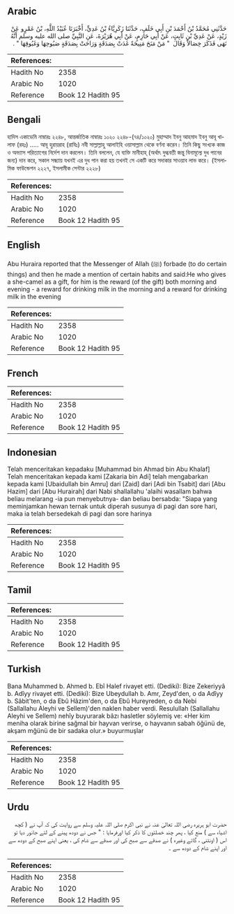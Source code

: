 ## Arabic


<div dir="rtl" lang="ar" style={{fontSize:'larger',backgroundColor:'#f8f9fa',padding:20}}>
حَدَّثَنِي مُحَمَّدُ بْنُ أَحْمَدَ بْنِ أَبِي خَلَفٍ، حَدَّثَنَا زَكَرِيَّاءُ بْنُ عَدِيٍّ، أَخْبَرَنَا عُبَيْدُ اللَّهِ، بْنُ عَمْرٍو عَنْ زَيْدٍ، عَنْ عَدِيِّ بْنِ ثَابِتٍ، عَنْ أَبِي حَازِمٍ، عَنْ أَبِي هُرَيْرَةَ، عَنِ النَّبِيِّ صلى الله عليه وسلم أَنَّهُ نَهَى فَذَكَرَ خِصَالاً وَقَالَ ‏ "‏ مَنْ مَنَحَ مَنِيحَةً غَدَتْ بِصَدَقَةٍ وَرَاحَتْ بِصَدَقَةٍ صَبُوحِهَا وَغَبُوقِهَا ‏"‏ ‏.‏
</div>
<div style={{backgroundColor:'#f8f9fa',padding:20, marginBottom: 10}}><table> <thead> <tr> <th>References:</th> <th></th> </tr> </thead> <tbody><tr><td>Hadith No</td><td>2358</td></tr><tr><td>Arabic No</td><td>1020</td></tr><tr><td>Reference</td><td>Book 12 Hadith 95</td></tr></tbody></table></div>

## Bengali


<div dir="ltr" lang="bn" style={{fontSize:'larger',backgroundColor:'#f8f9fa',padding:20}}>
হাদিস একাডেমি নাম্বারঃ ২২৪৮, আন্তর্জাতিক নাম্বারঃ ১০২০ ২২৪৮-(৭৪/১০২০) মুহাম্মাদ ইবনু আহমাদ ইবনু আবূ খালাফ (রহঃ) ..... আবূ হুরায়রাহ (রাযিঃ) নবী সাল্লাল্লাহু আলাইহি ওয়াসাল্লাম থেকে বর্ণনা করেন। তিনি কিছু সংখ্যক কাজ ও অভ্যাস পরিত্যাগের নির্দেশ দান করলেন। তিনি বললেন, যে ব্যক্তি মানীহাহ্ (অর্থাৎ দুগ্ধবতী জন্তু বিনামূল্যে দুধ পানের জন্য) দান করে, সকাল সন্ধ্যায় যখনই এর দুধ পান করা হয় তখনই সে একটি করে সদাকার সাওয়াব লাভ করে। (ইসলামিক ফাউন্ডেশন ২২২৭, ইসলামীক সেন্টার ২২২৮)
</div>
<div style={{backgroundColor:'#f8f9fa',padding:20, marginBottom: 10}}><table> <thead> <tr> <th>References:</th> <th></th> </tr> </thead> <tbody><tr><td>Hadith No</td><td>2358</td></tr><tr><td>Arabic No</td><td>1020</td></tr><tr><td>Reference</td><td>Book 12 Hadith 95</td></tr></tbody></table></div>

## English


<div dir="ltr" lang="en" style={{fontSize:'larger',backgroundColor:'#f8f9fa',padding:20}}>
Abu Huraira reported that the Messenger of Allah (ﷺ) forbade (to do certain things) and then he made a mention of certain habits and said:He who gives a she-camel as a gift, for him is the reward (of the gift) both morning and evening - a reward for drinking milk in the morning and a reward for drinking milk in the evening
</div>
<div style={{backgroundColor:'#f8f9fa',padding:20, marginBottom: 10}}><table> <thead> <tr> <th>References:</th> <th></th> </tr> </thead> <tbody><tr><td>Hadith No</td><td>2358</td></tr><tr><td>Arabic No</td><td>1020</td></tr><tr><td>Reference</td><td>Book 12 Hadith 95</td></tr></tbody></table></div>

## French


<div dir="ltr" lang="fr" style={{fontSize:'larger',backgroundColor:'#f8f9fa',padding:20}}>

</div>
<div style={{backgroundColor:'#f8f9fa',padding:20, marginBottom: 10}}><table> <thead> <tr> <th>References:</th> <th></th> </tr> </thead> <tbody><tr><td>Hadith No</td><td>2358</td></tr><tr><td>Arabic No</td><td>1020</td></tr><tr><td>Reference</td><td>Book 12 Hadith 95</td></tr></tbody></table></div>

## Indonesian


<div dir="ltr" lang="id" style={{fontSize:'larger',backgroundColor:'#f8f9fa',padding:20}}>
Telah menceritakan kepadaku [Muhammad bin Ahmad bin Abu Khalaf] Telah menceritakan kepada kami [Zakaria bin Adi] telah mengabarkan kepada kami [Ubaidullah bin Amru] dari [Zaid] dari [Adi bin Tsabit] dari [Abu Hazim] dari [Abu Hurairah] dari Nabi shallallahu 'alaihi wasallam bahwa beliau melarang -ia pun menyebutnya- dan beliau bersabda: "Siapa yang meminjamkan hewan ternak untuk diperah susunya di pagi dan sore hari, maka ia telah bersedekah di pagi dan sore harinya
</div>
<div style={{backgroundColor:'#f8f9fa',padding:20, marginBottom: 10}}><table> <thead> <tr> <th>References:</th> <th></th> </tr> </thead> <tbody><tr><td>Hadith No</td><td>2358</td></tr><tr><td>Arabic No</td><td>1020</td></tr><tr><td>Reference</td><td>Book 12 Hadith 95</td></tr></tbody></table></div>

## Tamil


<div dir="ltr" lang="ta" style={{fontSize:'larger',backgroundColor:'#f8f9fa',padding:20}}>

</div>
<div style={{backgroundColor:'#f8f9fa',padding:20, marginBottom: 10}}><table> <thead> <tr> <th>References:</th> <th></th> </tr> </thead> <tbody><tr><td>Hadith No</td><td>2358</td></tr><tr><td>Arabic No</td><td>1020</td></tr><tr><td>Reference</td><td>Book 12 Hadith 95</td></tr></tbody></table></div>

## Turkish


<div dir="ltr" lang="tr" style={{fontSize:'larger',backgroundColor:'#f8f9fa',padding:20}}>
Bana Muhammed b. Ahmed b. Ebî Halef rivayet etti. (Dediki): Bize Zekeriyyâ b. Adîyy rivayet etti. (Dediki): Bize Ubeydullah b. Amr, Zeyd'den, o da Adîyy b. Sâbit'ten, o da Ebû Hâzim'den, o da Ebû Hureyreden, o da Nebi (Sallallahu Aleyhi ve Sellem)'den naklen haber verdi. Resulullah (Sallallahu Aleyhi ve Sellem) nehîy buyurarak bâzı hasletler söylemiş ve: «Her kim meniha olarak birine sağmal bir hayvan verirse, o hayvanın sabah öğünü de, akşam mğünü de bir sadaka olur.» buyurmuşlar
</div>
<div style={{backgroundColor:'#f8f9fa',padding:20, marginBottom: 10}}><table> <thead> <tr> <th>References:</th> <th></th> </tr> </thead> <tbody><tr><td>Hadith No</td><td>2358</td></tr><tr><td>Arabic No</td><td>1020</td></tr><tr><td>Reference</td><td>Book 12 Hadith 95</td></tr></tbody></table></div>

## Urdu


<div dir="rtl" lang="ur" style={{fontSize:'larger',backgroundColor:'#f8f9fa',padding:20}}>
حضرت ابو ہریرہ رضی اللہ تعالیٰ عنہ نے نبی اکرم صلی اللہ علیہ وسلم سے روایت کی کہ آپ نے ( کچھ اشیاء سے ) منع کیا ، پھر چند خصلتوں کا ذکر کیا اورفرمایا : " جس نے دودھ پینے کے لئے جانور دیا تو اس ( اونٹنی ، گائے وغیرہ ) نے صدقے سے صبح کی اور صدقے سے شام کی ، یعنی اپنے صبح کے دودھ سے اور اپنے شام کے دودھ سے ۔
</div>
<div style={{backgroundColor:'#f8f9fa',padding:20, marginBottom: 10}}><table> <thead> <tr> <th>References:</th> <th></th> </tr> </thead> <tbody><tr><td>Hadith No</td><td>2358</td></tr><tr><td>Arabic No</td><td>1020</td></tr><tr><td>Reference</td><td>Book 12 Hadith 95</td></tr></tbody></table></div>